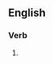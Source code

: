 ==English==

===Verb===
{{head|en|present participle}}

# {{present participle of|gross|lang=en|nocat=1}}